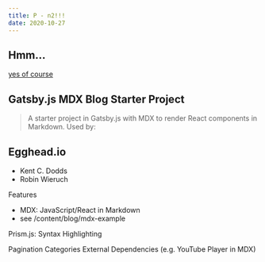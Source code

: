 ```yaml
---
title: P - n2!!!
date: 2020-10-27
---
```


## Hmm...

[yes of course](/)

## Gatsby.js MDX Blog Starter Project

> A starter project in Gatsby.js with MDX to render React components in Markdown. Used by:

## Egghead.io

* Kent C. Dodds
* Robin Wieruch

Features

* MDX: JavaScript/React in Markdown
* see /content/blog/mdx-example

Prism.js: Syntax Highlighting

Pagination
Categories
External Dependencies (e.g. YouTube Player in MDX)
